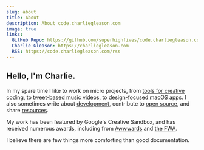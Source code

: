 ```yaml
---
slug: about
title: About
description: About code.charliegleason.com
image: true
links:
  GitHub Repo: https://github.com/superhighfives/code.charliegleason.com
  Charlie Gleason: https://charliegleason.com
  RSS: https://code.charliegleason.com/rss
---
```


<Icon name="hand-metal" className="text-indigo-500" size="48" />

## Hello, I'm Charlie.

In my spare time I like to work on micro projects, from [tools for creative coding](https://sandpitjs.com/), to [tweet-based music videos](http://tweetflight.wearebrightly.com/), to [design-focused macOS apps](https://superhighfives.com/pika). I also sometimes write about [development](https://medium.com/superhighfives), contribute to [open source](https://github.com/superhighfives/), and share [resources](https://dribbble.com/superhighfives).

My work has been featured by Google's Creative Sandbox, and has received numerous awards, including from [Awwwards](https://thefwa.com/profiles/charlie-gleason) and [the FWA](https://thefwa.com/profiles/charlie-gleason).

I believe there are few things more comforting than good documentation.